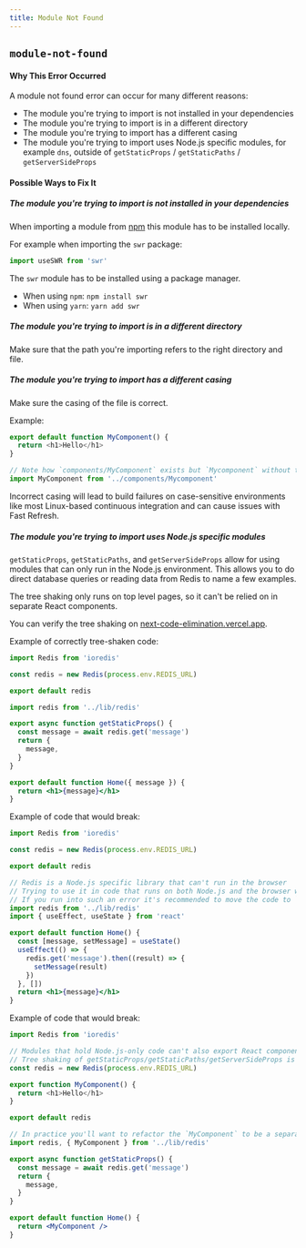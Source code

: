 ```yaml
---
title: Module Not Found
---
```


## `module-not-found`

#### Why This Error Occurred

A module not found error can occur for many different reasons:

- The module you're trying to import is not installed in your dependencies
- The module you're trying to import is in a different directory
- The module you're trying to import has a different casing
- The module you're trying to import uses Node.js specific modules, for example `dns`, outside of `getStaticProps` / `getStaticPaths` / `getServerSideProps`

#### Possible Ways to Fix It

##### The module you're trying to import is not installed in your dependencies

When importing a module from [npm](https://npmjs.com) this module has to be installed locally.

For example when importing the `swr` package:

```js filename="example.js"
import useSWR from 'swr'
```

The `swr` module has to be installed using a package manager.

- When using `npm`: `npm install swr`
- When using `yarn`: `yarn add swr`

##### The module you're trying to import is in a different directory

Make sure that the path you're importing refers to the right directory and file.

##### The module you're trying to import has a different casing

Make sure the casing of the file is correct.

Example:

```js filename="components/MyComponent.js"
export default function MyComponent() {
  return <h1>Hello</h1>
}
```

```jsx filename="pages/index.js"
// Note how `components/MyComponent` exists but `Mycomponent` without the capital `c` is imported
import MyComponent from '../components/Mycomponent'
```

Incorrect casing will lead to build failures on case-sensitive environments like most Linux-based continuous integration and can cause issues with Fast Refresh.

##### The module you're trying to import uses Node.js specific modules

`getStaticProps`, `getStaticPaths`, and `getServerSideProps` allow for using modules that can only run in the Node.js environment. This allows you to do direct database queries or reading data from Redis to name a few examples.

The tree shaking only runs on top level pages, so it can't be relied on in separate React components.

You can verify the tree shaking on [next-code-elimination.vercel.app](https://next-code-elimination.vercel.app/).

Example of correctly tree-shaken code:

```js filename="lib/redis.js"
import Redis from 'ioredis'

const redis = new Redis(process.env.REDIS_URL)

export default redis
```

```jsx filename="pages/index.js"
import redis from '../lib/redis'

export async function getStaticProps() {
  const message = await redis.get('message')
  return {
    message,
  }
}

export default function Home({ message }) {
  return <h1>{message}</h1>
}
```

Example of code that would break:

```js filename="lib/redis.js"
import Redis from 'ioredis'

const redis = new Redis(process.env.REDIS_URL)

export default redis
```

```jsx filename="pages/index.js"
// Redis is a Node.js specific library that can't run in the browser
// Trying to use it in code that runs on both Node.js and the browser will result in a module not found error for modules that ioredis relies on
// If you run into such an error it's recommended to move the code to `getStaticProps` or `getServerSideProps` as those methods guarantee that the code is only run in Node.js.
import redis from '../lib/redis'
import { useEffect, useState } from 'react'

export default function Home() {
  const [message, setMessage] = useState()
  useEffect(() => {
    redis.get('message').then((result) => {
      setMessage(result)
    })
  }, [])
  return <h1>{message}</h1>
}
```

Example of code that would break:

```js filename="lib/redis.js"
import Redis from 'ioredis'

// Modules that hold Node.js-only code can't also export React components
// Tree shaking of getStaticProps/getStaticPaths/getServerSideProps is ran only on page files
const redis = new Redis(process.env.REDIS_URL)

export function MyComponent() {
  return <h1>Hello</h1>
}

export default redis
```

```jsx filename="pages/index.js"
// In practice you'll want to refactor the `MyComponent` to be a separate file so that tree shaking ensures that specific import is not included for the browser compilation
import redis, { MyComponent } from '../lib/redis'

export async function getStaticProps() {
  const message = await redis.get('message')
  return {
    message,
  }
}

export default function Home() {
  return <MyComponent />
}
```
